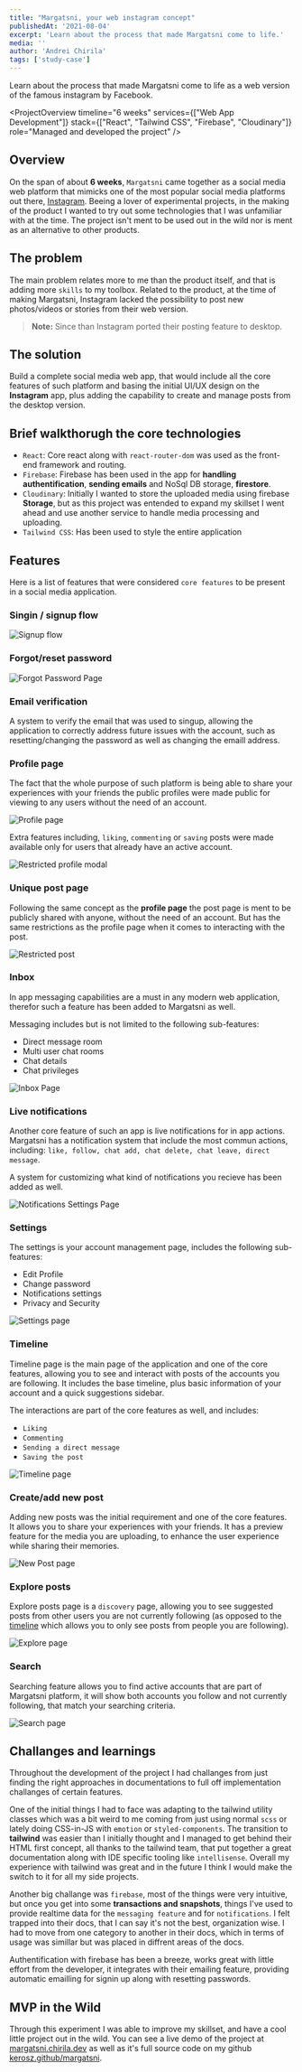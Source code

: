 ```yaml
---
title: "Margatsni, your web instagram concept"
publishedAt: '2021-08-04'
excerpt: 'Learn about the process that made Margatsni come to life.'
media: ''
author: 'Andrei Chirila'
tags: ['study-case']
---
```


Learn about the process that made Margatsni come to life as a web version of the famous instagram by Facebook.

<ProjectOverview 
  timeline="6 weeks"
  services={["Web App Development"]}
  stack={["React", "Tailwind CSS", "Firebase", "Cloudinary"]}
  role="Managed and developed the project"
/>

## Overview

On the span of about **6 weeks**, `Margatsni` came together as a social media web platform that mimicks one of the most popular social media platforms out there, [Instagram](https://www.instagram.com/). Beeing a lover of experimental projects, in the making of the product I wanted to try out some technologies that I was unfamiliar with at the time. The project isn't ment to be used out in the wild nor is ment as an alternative to other products.

## The problem

The main problem relates more to me than the product itself, and that is adding more `skills` to my toolbox. Related to the product, at the time of making Margatsni, Instagram lacked the possibility to post new photos/videos or stories from their web version.

> **Note:** Since than Instagram ported their posting feature to desktop.

## The solution

Build a complete social media web app, that would include all the core features of such platform and basing the initial UI/UX design on the **Instagram** app, plus adding the capability to create and manage posts from the desktop version.

## Brief walkthorugh the core technologies

- `React`: Core react along with `react-router-dom` was used as the front-end framework and routing.
- `Firebase`: Firebase has been used in the app for **handling authentification**, **sending emails** and NoSql DB storage, **firestore**.
- `Cloudinary`: Initially I wanted to store the uploaded media using firebase **Storage**, but as this project was entended to expand my skillset I went ahead and use another service to handle media processing and uploading.
- `Tailwind CSS`: Has been used to style the entire application

## Features

Here is a list of features that were considered `core features` to be present in a social media application.

### Singin / signup flow

<Image
  alt="Signup flow"
  src="/images/blog/margatsni/sign-up.png"
  width={1355}
  height={623}
/>

### Forgot/reset password

<Image
  alt="Forgot Password Page"
  src="/images/blog/margatsni/forgot-password.png"
  width={1355}
  height={623}
/>

### Email verification

A system to verify the email that was used to singup, allowing the application to correctly address future issues with the account, such as resetting/changing the password as well as changing the emaill address.

### Profile page

The fact that the whole purpose of such platform is being able to share your experiences with your friends the public profiles were made public for viewing to any users without the need of an account.

<Image
  alt="Profile page"
  src="/images/blog/margatsni/profile.png"
  width={1355}
  height={623}
/>

Extra features including, `liking`, `commenting` or `saving` posts were made available only for users that already have an active account.

<Image
  alt="Restricted profile modal"
  src="/images/blog/margatsni/restricted-profile.png"
  width={1355}
  height={623}
/>

### Unique post page

Following the same concept as the **profile page** the post page is ment to be publicly shared with anyone, without the need of an account. But has the same restrictions as the profile page when it comes to interacting with the post.

<Image
  alt="Restricted post"
  src="/images/blog/margatsni/restricted-post.png"
  width={1355}
  height={623}
/>

### Inbox

In app messaging capabilities are a must in any modern web application, therefor such a feature has been added to Margatsni as well.

Messaging includes but is not limited to the following sub-features:

- Direct message room
- Multi user chat rooms
- Chat details
- Chat privileges

<Image
  alt="Inbox Page"
  src="/images/blog/margatsni/inbox.png"
  width={1355}
  height={623}
/>

### Live notifications

Another core feature of such an app is live notifications for in app actions. Margatsni has a notification system that include the most commun actions, including: `like, follow, chat add, chat delete, chat leave, direct message`.

A system for customizing what kind of notifications you recieve has been added as well.

<Image
  alt="Notifications Settings Page"
  src="/images/blog/margatsni/notifications.png"
  width={1355}
  height={623}
/>

### Settings

The settings is your account management page, includes the following sub-features:

- Edit Profile
- Change password
- Notifications settings
- Privacy and Security

<Image
  alt="Settings page"
  src="/images/blog/margatsni/settings.png"
  width={1355}
  height={623}
/>

### Timeline

Timeline page is the main page of the application and one of the core features, allowing you to see and interact with posts of the accounts you are following. It includes the base timeline, plus basic information of your account and a quick suggestions sidebar.

The interactions are part of the core features as well, and includes:

- `Liking`
- `Commenting`
- `Sending a direct message`
- `Saving the post`

<Image
  alt="Timeline page"
  src="/images/blog/margatsni/timeline.png"
  width={1355}
  height={623}
/>

### Create/add new post

Adding new posts was the initial requirement and one of the core features. It allows you to share your experiences with your friends. It has a preview feature for the media you are uploading, to enhance the user experience while sharing their memories.

<Image
  alt="New Post page"
  src="/images/blog/margatsni/new-post.png"
  width={1355}
  height={623}
/>

### Explore posts

Explore posts page is a `discovery` page, allowing you to see suggested posts from other users you are not currently following (as opposed to the [timeline](/writing/margatsni#timeline) which allows you to only see posts from people you are following).

<Image
  alt="Explore page"
  src="/images/blog/margatsni/explore.png"
  width={1355}
  height={623}
/>

### Search

Searching feature allows you to find active accounts that are part of Margatsni platform, it will show both accounts you follow and not currently following, that match your searching criteria.

<Image
  alt="Search page"
  src="/images/blog/margatsni/search.png"
  width={1355}
  height={623}
/>

## Challanges and learnings

Throughout the development of the project I had challanges from just finding the right approaches in documentations to full off implementation challanges of certain features.

One of the initial things I had to face was adapting to the tailwind utility classes which was a bit weird to me coming from just using normal `scss` or lately doing CSS-in-JS with `emotion` or `styled-components`. The transition to **tailwind** was easier than I initially thought and I managed to get behind their HTML first concept, all thanks to the tailwind team, that put together a great documentation along with IDE specific tooling like `intellisense`. Overall my experience with tailwind was great and in the future I think I would make the switch to it for all my side projects.

Another big challange was `firebase`, most of the things were very intuitive, but once you get into some **transactions and snapshots**, things I've used to provide realtime data for the `messaging feature` and for `notifications`. I felt trapped into their docs, that I can say it's not the best, organization wise. I had to move from one category to another in their docs, which in terms of usage was simillar but was placed in diffrent areas of the docs.

Authentification with firebase has been a breeze, works great with little effort from the developer, it integrates with their emailing feature, providing automatic emailling for signin up along with resetting passwords.

## MVP in the Wild

Through this experiment I was able to improve my skillset, and have a cool little project out in the wild. You can see a live demo of the project at [margatsni.chirila.dev](https://margatsni.chirila.dev) as well as it's full source code on my github [kerosz.github/margatsni](https://github.com/Kerosz/margatsni).